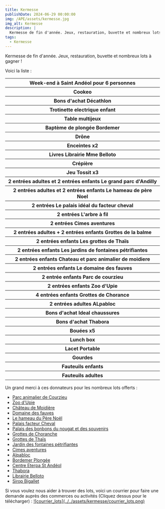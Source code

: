 ```yaml
---
title: Kermesse
publishDate: 2024-06-29 00:00:00
img: /APE/assets/kermesse.jpg
img_alt: Kermesse
description: |
  Kermesse de fin d'année. Jeux, restauration, buvette et nombreux lots à gagner !
tags:
  - Kermesse
---
```

<p>
  Kermesse de fin d'année. Jeux, restauration, buvette et nombreux lots à gagner !
</p>
<p>
  Voici la liste :
  <table>
    <tr><th>Week-end à Saint Andéol pour 6 personnes</th></tr>
    <tr><th>Cookeo</th></tr>
    <tr><th>Bons d'achat Décathlon</th></tr>
    <tr><th>Trotinette electrique enfant</th></tr>
    <tr><th>Table multijeux</th></tr>
    <tr><th>Baptème de plongée Bordemer</th></tr>
    <tr><th>Drône</th></tr>
    <tr><th>Enceintes x2</th></tr>
    <tr><th>Livres Librairie Mme Belloto</th></tr>
    <tr><th>Crépière</th></tr>
    <tr><th>Jeu Tossit x3</th></tr>
    <tr><th>2 entrées adultes et 2 entrées enfants Le grand parc d'Andilly</th></tr>
    <tr><th>2 entrées adultes et 2 entrées enfants Le hameau de père Noel</th></tr>
    <tr><th>2 entrées Le palais idéal du facteur cheval</th></tr>
    <tr><th>2 entrées L'arbre à fil</th></tr>
    <tr><th>2 entrées Cimes aventures</th></tr>
    <tr><th>2 entrées adultes + 2 entrées enfants	Grottes de la balme</th></tr>
    <tr><th>2 entrées enfants Les grottes de Thaïs</th></tr>
    <tr><th>2 entrées enfants Les jardins de fontaines pétrifiantes</th></tr>
    <tr><th>2 entrées enfants Chateau et parc animalier de moidiere</th></tr>
    <tr><th>2 entrées enfants Le domaine des fauves</th></tr>
    <tr><th>2 entrée enfants Parc de courzieu</th></tr>
    <tr><th>2 entrées enfants Zoo d'Upie</th></tr>
    <tr><th>4 entrées enfants Grottes de Chorance</th></tr>
    <tr><th>2 entrées adultes ALpabloc</th></tr>
    <tr><th>Bons d'achat Ideal chaussures</th></tr>
    <tr><th>Bons d'achat Thabora</th></tr>
    <tr><th>Bouées x5</th></tr>
    <tr><th>Lunch box</th></tr>
    <tr><th>Lacet Portable</th></tr>
    <tr><th>Gourdes</th></tr>
    <tr><th>Fauteuils enfants</th></tr>
    <tr><th>Fauteuils adultes</th></tr>
  </table>
</p>
<p>
  Un grand merci à ces donnateurs pour les nombreux lots offerts :
  <ul>
    <li><a href ="https://www.parc-de-courzieu.fr" target="_blank">Parc animalier de Courzieu</a></li>
    <li><a href ="https://www.zooupie.com/fr/" target="_blank">Zoo d'Upie</a></li>
    <li><a href ="https://www.chateau-moidiere.com/" target="_blank">Château de Moidière</a></li>
    <li><a href ="https://www.domainedesfauves.com/" target="_blank">Domaine des fauves</a></li>
    <li><a href ="https://www.grandparc-andilly.com/le-hameau-du-pere-noel" target="_blank">Le hameau du Père Noël</a></li>
    <li><a href ="https://www.facteurcheval.com/" target="_blank">Palais facteur Cheval</a></li>
    <li><a href ="https://palais-bonbons.com/" target="_blank">Palais des bonbons du nougat et des souvenirs</a></li>
    <li><a href ="https://www.visites-nature-vercors.com/fr/grotte-de-choranche/decouvrir/" target="_blank">Grottes de Choranche</a></li>
    <li><a href ="https://www.visites-nature-vercors.com/fr/grotte-de-thais/decouvrir/" target="_blank">Grottes de Thaïs</a></li>
    <li><a href ="https://www.visites-nature-vercors.com/fr/jardin-des-fontaines-petrifiantes/decouvrir/" target="_blank">Jardin des fontaines pétrifiantes</a></li>
    <li><a href ="https://www.cimes-aventures.com/" target="_blank">Cimes aventures</a></li>
    <li><a href ="https://www.alpabloc.fr/" target="_blank">Alpabloc</a></li>
    <li><a href ="https://bordemer-plongee.com/" target="_blank">Bordemer Plongée</a></li>
    <li><a href ="https://www.eterpa.fr/fr/nos-sejours/classes-de-decouverte/le-centre/" target="_blank">Centre Eterpa St Andéol</a></li>
    <li><a href ="https://www.thabora.com/" target="_blank">Thabora</a></li>
    <li><a href ="https://www.facebook.com/BELLOTTOSTJEAN/?locale=fr_FR" target="_blank">Librairie Belloto</a></li>
    <li><a href ="https://www.bigallet.fr/" target="_blank">Sirop Bigallet</a></li>
  </ul>
</p>
<p>
  Si vous voulez nous aider à trouver des lots, voici un courrier pour faire une demande auprès des commerces ou activités
  (Cliquez dessus pour le télécharger) :
  <a href='/APE/assets/Courrier_lots.pdf' target='_blank'>![courrier_lots](../../assets/kermesse/courrier_lots.png)</a>
</p>
